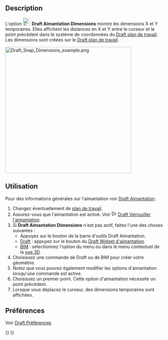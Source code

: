 <languages/>

{{Docnav/fr
|[[Draft_Snap_WorkingPlane/fr|Aimantation Plan de travail]]
|[[Draft_ToggleGrid/fr|Basculer la grille]]
|[[Draft_Workbench/fr|Atelier Draft]]
|IconL=Draft_Snap_WorkingPlane.svg
|IconR=Draft_ToggleGrid.svg
|IconC=Workbench_Draft.svg
}}

{{GuiCommand/fr
|Name=Draft Snap Dimensions
|Name/fr=Draft Aimantation Dimensions
|MenuLocation=Aimantation → Aimantation Dimensions
|Workbenches=[[Draft_Workbench/fr|Draft]], [[BIM_Workbench/fr|BIM]]
|SeeAlso=[[Draft_Snap/fr|Draft Aimantation]], [[Draft_Snap_Lock/fr|Draft Verrouiller l'aimantation]], [[Draft_SelectPlane/fr|Draft Plan de travail]]
}}

== Description ==

L'option [[Image:Draft_Snap_Dimensions.svg|24px]] '''Draft Aimantation Dimensions''' montre les dimensions X et Y temporaires. Elles affichent les distances en X et Y entre le curseur et le point précédent dans le système de coordonnées du [[Draft_SelectPlane/fr|Draft plan de travail]]. Les dimensions sont créées sur le [[Draft_SelectPlane/fr|Draft plan de travail]].

[[Image:Draft_Snap_Dimensions_example.png|400px]]
{{Caption|Les dimensions temporaires indiquent la position du curseur.}}

<span id="Usage"></span>
== Utilisation ==

Pour des informations générales sur l'aimantation voir [[Draft_Snap/fr|Draft Aimantation]].

# Changez éventuellement de [[Draft_SelectPlane/fr|plan de travail]].
# Assurez-vous que l'aimantation est activé. Voir [[Image:Draft_Snap_Lock.svg|16px]] [[Draft_Snap_Lock/fr|Draft Verrouiller l'aimantation]].
# Si '''Draft Aimantation Dimensions''' n'est pas actif, faites l'une des choses suivantes :
#* Appuyez sur le bouton {{Button|[[Image:Draft_Snap_Dimensions.svg|16px]] [[Draft_Snap_Dimensions/fr|Aimantation Dimensions]]}} de la barre d'outils Draft Aimantation.
#* [[Draft_Workbench/fr|Draft]] : appuyez sur le bouton {{Button|[[Image:Draft_Snap_Dimensions.svg|16px]]}} du [[Draft_snap_widget/fr|Draft Widget d'aimantation]].
#* [[BIM_Workbench/fr|BIM]] : sélectionnez l'option {{MenuCommand|Aimantation → [[Image:Draft_Snap_Dimensions.svg|16px]] Aimantation Dimensions}} du menu ou dans le menu contextuel de la [[3D_view/fr|vue 3D]].
# Choisissez une commande de Draft ou de BIM pour créer votre géométrie.
# Notez que vous pouvez également modifier les options d'aimantation lorsqu'une commande est active.
# Choisissez un premier point. Cette option d'aimantation nécessite un point précédent.
# Lorsque vous déplacez le curseur, des dimensions temporaires sont affichées.

<span id="Preferences"></span>
== Préférences ==

Voir [[Draft_Snap/fr#Pr.C3.A9f.C3.A9rences|Draft Préférences]]


{{Docnav/fr
|[[Draft_Snap_WorkingPlane/fr|Aimantation Plan de travail]]
|[[Draft_ToggleGrid/fr|Basculer la grille]]
|[[Draft_Workbench/fr|Atelier Draft]]
|IconL=Draft_Snap_WorkingPlane.svg
|IconR=Draft_ToggleGrid.svg
|IconC=Workbench_Draft.svg
}}

{{Draft Tools navi{{#translation:}}}}
{{Userdocnavi{{#translation:}}}}